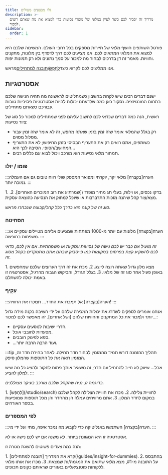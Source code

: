 ```yaml
---
title: גלו מבצעים מעולים
description: >-
  מדריך זה יסביר לכם כיצד לעיין במלאי של מוצרי נסיעות כדי למצוא את מה שאתם רוצים
  למכור.
sidebar:
  order: 1
---
```


פורטל השותפים חושף מלאי של תיירות מספקים בכל רחבי העולם. המשימה שלכם היא למצוא את המלאי המתאים לכם. אנו מציעים לכם דרך לדפדף בין מלונות, מתקנים וחוויות. מאמר זה דן בדרכים לבחור מה למכור על סמך נתונים ולא רק תמונות יפות.

אנו ממליצים לכם לקרוא כיצד[לְחַפֵּשׂ](/studio/search)ו[תובנה למתחילים](/guides/insight-for-dummies)מראש.

## אסטרטגיות

ישנם דברים רבים שיש לקחת בחשבון כשמחליטים לראשונה מה תהיה הנישה שלכם בתחום המונטיזציה. נסקור כאן כמה שלדעתנו יכולות להיות אסטרטגיות פסיביות טובות עבורכם כשאתם מתחילים.

ראשית, הנה כמה דברים שכדאי לכם לחשוב עליהם לפני שמתחילים למכור כל סוג של ציוד נסיעות:

* רק בגלל שהמלאי אומר שזה זמין בזמן שאתה מחפש, זה לא אומר שזה זמין עבור מסלול מסוים.
* כשותפים, אתם רואים רק את התעריף הבסיסי בזמן החיפוש; לא את התעריף המחושב/הסופי. הסיבה לכך היא...
* תמחור מלאי נסיעות הוא מורכב ויכול לבוא עם כללים רבים.

### פומו / יולו

:::הערה\[בקצרה]
מלאי יקר, יוקרתי ומפואר המספק שולי רווח טובים גם אם העמלה נמוכה יותר.
:::

<Steps>
  1. בדקו נכסים, או וילות, בעלי תג מחיר מופרז \[שמרתיע את רוב המוכרים האחרים].
  2. מצא/צור קהל שיהנה מזכות התרברבות או שיוכל למחוק את הנסיעה כהוצאה עסקית.
</Steps>


*סוג זה של קונה הוא בדרך כלל קהל/קבוצה שנבחרו מראש.*

### הסחיטה

:::הערה\[בקצרה]
מלונות עם יותר מ-1000 מפתחות שמגיעים אליהם מטיילים עסקיים או משפחות בחופשה.
:::

*זה מועיל אם כבר יש לכם נישה של נסיעות עסקיות או משפחתיות. אם אין לכם, כדאי לכם להשקיע קצת בפרסום במקומות כמו פייסבוק שבהם אתם מתמקדים בקהל מסוג זה.*

<Steps>
  1. מצא מלון גדול שאתה רוצה לייצג.
  2. מכרו את זה דרך הערוצים שלכם שמחפשים באופן פעיל אחר סוג זה של מלאי.
  3. בגלל הגודל, והביקוש הגבוה מהרגיל, אסטרטגיה זו באמת יכולה להשתלם.
</Steps>


### עָקִיף

:::הערה\[בקצרה]
אל תמכרו את החדר... תמכרו את החוויה!
:::

אנחנו אומרים לספקים לשדרג את יכולות המכירה שלהם על ידי חשיבה בקנה מידה גדול יותר ולמכור את כל המתקנים והחוויות שלהם \[ושל אחרים]. זה מאפשר לכם למכור...:

* חדרי ישיבות לנוסעים עסקיים.
* מסעדות לחובבי אוכל.
* ספא לפינוק חובבים.
* ...ועוד הרבה הרבה יותר.

:::tip
תהליך ההזמנה דורש תמיד מהמזמין לבחור חדר תחילה. לאחר בחירת חדר זה, המזמין רואה את כל התוספות שהמלון סיפק.

אבל... שיווק לא חייב להתחיל עם חדר; זה משאיר אותך פתוח לחקור ולהציג כל מה שיש למלון להציע.
:::

*בדוגמה זו, נניח שהקהל שלכם מורכב בעיקר מצוללנים.*

<Steps>
  1. [לְחַפֵּשׂ](/studio/search) לחוויית צלילה.
  2. מכרו את חוויית הצלילה לקהל שלכם במקום לחדר המלון.
  3. אתם מרוויחים עמלה הן מהחדר והן מכל תוספות שמופיעות בספר האורחים.
</Steps>


### לפי המספרים

:::הערה\[בקצרה]
השתמשו באנליטיקה כדי לקבוע מה נמכר איפה, מתי ועל ידי מי.
:::

אסטרטגיה זו היא המגוונת ביותר. לא משנה אם יש לכם נישה או לא.

הנה כמה צעדים פשוטים להשגת מטרה זו:

<Steps>
  1. קרא את המדריך [תובנה למתחילים](/guides/insight-for-dummies).
  2. בהתבסס על התובנה מ-#1, מצא מלאי שתואם את המגמה/ות שמצאת.
  3. מכרו את אותו מלאי ללקוחות פוטנציאליים באזורים שראיתם כקונים תכופים.
</Steps>

